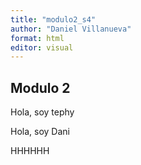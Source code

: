 ---
title: "modulo2_s4"
author: "Daniel Villanueva"
format: html
editor: visual
---

## Modulo 2

Hola, soy tephy

Hola, soy Dani

HHHHHH
